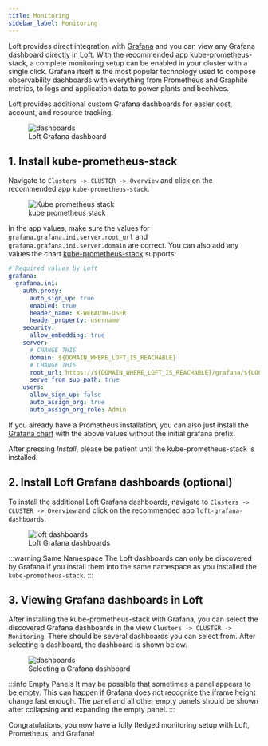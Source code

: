 ```yaml
---
title: Monitoring
sidebar_label: Monitoring
---
```


Loft provides direct integration with [Grafana](https://grafana.com/) and you can view any Grafana dashboard directly in Loft. With the recommended app kube-prometheus-stack, a complete monitoring setup can be enabled in your cluster with a single click.
Grafana itself is the most popular technology used to compose observability dashboards with everything from Prometheus and Graphite metrics, to logs and application data to power plants and beehives.

Loft provides additional custom Grafana dashboards for easier cost, account, and resource tracking.

<figure class="frame">
  <img src="/docs/media/v1/ui/clusters/monitoring-loft-dashboards-view.png" alt="dashboards" />
  <figcaption>Loft Grafana dashboard</figcaption>
</figure>

## 1. Install kube-prometheus-stack

Navigate to `Clusters -> CLUSTER -> Overview` and click on the recommended app `kube-prometheus-stack`.

<figure class="frame">
  <img src="/docs/media/v1/ui/clusters/monitoring-kube-prometheus-stack.png" alt="Kube prometheus stack" />
  <figcaption>kube prometheus stack</figcaption>
</figure>

In the app values, make sure the values for `grafana.grafana.ini.server.root_url` and `grafana.grafana.ini.server.domain` are correct. You can also add any values the chart [kube-prometheus-stack](https://github.com/prometheus-community/helm-charts/tree/main/charts/kube-prometheus-stack) supports:

```yaml
# Required values by Loft
grafana:
  grafana.ini:
    auth.proxy:
      auto_sign_up: true
      enabled: true
      header_name: X-WEBAUTH-USER
      header_property: username
    security:
      allow_embedding: true
    server:
      # CHANGE THIS
      domain: ${DOMAIN_WHERE_LOFT_IS_REACHABLE}
      # CHANGE THIS
      root_url: https://${DOMAIN_WHERE_LOFT_IS_REACHABLE}/grafana/${LOFT_CLUSTER_NAME}/
      serve_from_sub_path: true
    users:
      allow_sign_up: false
      auto_assign_org: true
      auto_assign_org_role: Admin
```

If you already have a Prometheus installation, you can also just install the [Grafana chart](https://github.com/grafana/helm-charts/tree/main/charts/grafana) with the above values without the initial grafana prefix.

After pressing *Install*, please be patient until the kube-prometheus-stack is installed.

## 2. Install Loft Grafana dashboards (optional)

To install the additional Loft Grafana dashboards, navigate to `Clusters -> CLUSTER -> Overview` and click on the recommended app `loft-grafana-dashboards`.

<figure class="frame">
  <img src="/docs/media/v1/ui/clusters/monitoring-loft-dashboards.png" alt="loft dashboards" />
  <figcaption>Loft Grafana dashboards</figcaption>
</figure>

:::warning Same Namespace
The Loft dashboards can only be discovered by Grafana if you install them into the same namespace as you installed the `kube-prometheus-stack`.
:::

## 3. Viewing Grafana dashboards in Loft

After installing the kube-prometheus-stack with Grafana, you can select the discovered Grafana dashboards in the view `Clusters -> CLUSTER -> Monitoring`. There should be several dashboards you can select from. After selecting a dashboard, the dashboard is shown below.

<figure class="frame">
  <img src="/docs/media/v1/ui/clusters/monitoring-dashboards.png" alt="dashboards" />
  <figcaption>Selecting a Grafana dashboard</figcaption>
</figure>

:::info Empty Panels
It may be possible that sometimes a panel appears to be empty. This can happen if Grafana does not recognize the iframe height change fast enough. The panel and all other empty panels should be shown after collapsing and expanding the empty panel.
:::

Congratulations, you now have a fully fledged monitoring setup with Loft, Prometheus, and Grafana!
